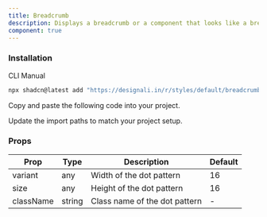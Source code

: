 ```yaml
---
title: Breadcrumb
description: Displays a breadcrumb or a component that looks like a breadcrumb.
component: true
---
```


<div className="grid gap-3 lg:grid-cols-1 xl:grid-cols-2">
  <ComponentPreview name="breadcrumb-01" />
  <ComponentPreview name="breadcrumb-02" />
  <ComponentPreview name="breadcrumb-03" />
  <ComponentPreview name="breadcrumb-04" />
  <ComponentPreview name="breadcrumb-05" />
  <ComponentPreview name="breadcrumb-06" />
  <ComponentPreview name="breadcrumb-07" />
  <ComponentPreview name="breadcrumb-08" />
</div>

### Installation

<Tabs defaultValue="cli">

<TabsList>
  <TabsTrigger value="cli">CLI</TabsTrigger>
  <TabsTrigger value="manual">Manual</TabsTrigger>
</TabsList>
<TabsContent value="cli">

```bash
npx shadcn@latest add "https://designali.in/r/styles/default/breadcrumb"
```

</TabsContent>

<TabsContent className="flex w-full"  value="manual">

<Steps>

<Step>Copy and paste the following code into your project.</Step>

<ComponentSource name="breadcrumb" />

<Step>Update the import paths to match your project setup.</Step>

</Steps>

</TabsContent>

</Tabs>

### Props

| Prop      | Type   | Description                   | Default |
| --------- | ------ | ----------------------------- | ------- |
| variant   | any    | Width of the dot pattern      | 16      |
| size      | any    | Height of the dot pattern     | 16      |
| className | string | Class name of the dot pattern | -       |
